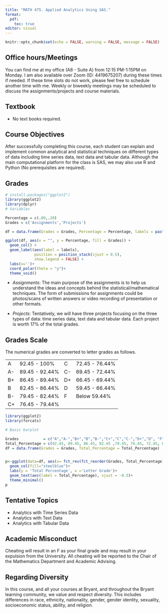 ```yaml
---
title: "MATH 475. Applied Analytics Using SAS."
format: 
  pdf: 
    toc: true
editor: visual
---
```


```r
knitr::opts_chunk$set(echo = FALSE, warning = FALSE, message = FALSE)
```

## Office hours/Meetings

You can find me at my office (A8 - Suite A) from 12:15 PM-1:15PM on Monday. I am also available over Zoom (ID: 4419675207) during these times if needed. If these time slots do not work, please feel free to schedule another time with me. Weekly or biweekly meetings may be scheduled to discuss the assignments/projects and course materials. 


## Textbook

-   No text books required. 

## Course Objectives

After successfully completing this course, each student can explain and implement common analytical and statistical techniques on different types of data including time series data, text data and tabular data. Although the main computational platform for the class is SAS, we may also use R and Python (No prerequisites are required).  

## Grades

```r
# install.packages("ggplot2")
library(ggplot2)
library(dplyr)
# Variables

Percentage = c(.80,.20)
Grades = c('Assignments','Projects')

df = data.frame(Grades = Grades, Percentage = Percentage, labels = paste0(Grades,": ", Percentage*100, "%"))

ggplot(df, aes(x = "", y = Percentage, fill = Grades)) +
  geom_col() +
  geom_label(aes(label = labels),
             position = position_stack(vjust = 0.5),
             show.legend = FALSE) +
  labs(x='')+
  coord_polar(theta = "y")+
  theme_void()
```

-  *Assignments*: The main purpose of the assignments is to help us understand the ideas and concepts behind the statistical/mathematical techniques. The form of submissions for assignments could be photos/scans of written answers or video recording of presentation or other formats. 

- *Projects*: Tentatively, we will have three projects focusing on the three types of data: time series data, text data and tabular data. Each project is worth 17% of the total grades. 

## Grades Scale

The numerical grades are converted to letter grades as follows.

|     |                |     |                |
|-----|----------------|-----|----------------|
| A   | 92.45 - 100%   | C   | 72.45 - 76.44% |
| A-  | 89.45 - 92.44% | C-  | 69.45 - 72.44% |
| B+  | 86.45 - 89.44% | D+  | 66.45 - 69.44% |
| B   | 82.45 - 86.44% | D   | 59.45 - 66.44% |
| B-  | 79.45 - 82.44% | F   | Below 59.44%   |
| C+  | 76.45 - 79.44% |     |                |

```r
library(ggplot2)
library(forcats)

# Basic barplot

Grades           = c("A","A-","B+","B","B-","C+","C","C-","D+","D", "F")
Total_Percentage = c(92.45, 89.45, 86.45, 82.45 ,79.45, 76.45, 72.45, 69.45, 66.45, 59.45, 0)
df = data.frame(Grades = Grades, Total_Percentage = Total_Percentage)


p<-ggplot(data=df, aes(x= fct_rev(fct_reorder(Grades, Total_Percentage)), y=Total_Percentage)) +
  geom_col(fill="steelblue")+
  labs(y = 'Total Percentage', x ='Letter Grade')+
  geom_text(aes(label = Total_Percentage), vjust = -0.5)+
  theme_minimal()
p

```

## Tentative Topics

- Analytics with Time Series Data
- Analytics with Text Data
- Analytics with Tabular Data

## Academic Misconduct

Cheating will result in an F as your final grade and may result in your expulsion from the University. All cheating will be reported to the Chair of the Mathematics Department and Academic Advising.

## Regarding Diversity

In this course, and all your courses at Bryant, and throughout the Bryant learning community, we value and respect diversity. This includes differences in race, ethnicity, nationality, gender, gender identity, sexuality, socioeconomic status, ability, and religion.
